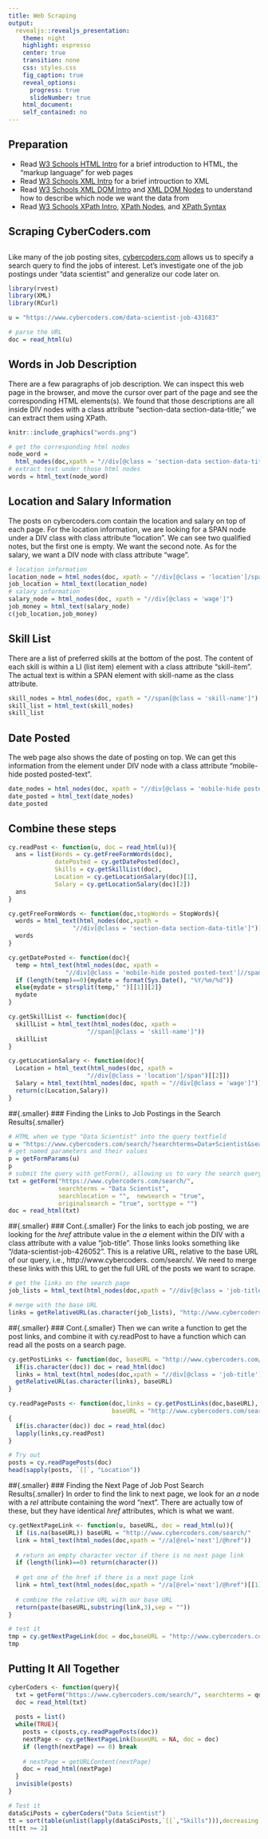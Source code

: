 ```yaml
---
title: Web Scraping 
output: 
  revealjs::revealjs_presentation:
    theme: night
    highlight: espresso
    center: true
    transition: none
    css: styles.css
    fig_caption: true
    reveal_options:
      progress: true
      slideNumber: true
    html_document:
    self_contained: no
---
```

## Preparation{.smaller}
- Read [W3 Schools HTML Intro](https://www.w3schools.com/html/html_intro.asp) for a brief introduction to HTML, the "markup language" for web pages
- Read [W3 Schools XML Intro](https://www.w3schools.com/xml/xml_whatis.asp) for a brief introuction to XML
- Read [W3 Schools XML DOM Intro](https://www.w3schools.com/xml/dom_intro.asp) and [XML DOM Nodes](https://www.w3schools.com/xml/dom_nodes.asp) to understand how to describe which node we want the data from
- Read [W3 Schools XPath Intro](https://www.w3schools.com/xml/xpath_intro.asp), [XPath Nodes](https://www.w3schools.com/xml/xpath_nodes.asp), and [XPath Syntax](https://www.w3schools.com/xml/xpath_syntax.asp)

## Scraping CyberCoders.com
## {.smaller}
Like many of the job posting sites, [cybercoders.com](https://www.cybercoders.com) allows us to specify a search query to find the jobs of interest. Let's investigate one of the job postings under "data scientist" and generalize our code later on. 
```r
library(rvest)
library(XML)
library(RCurl)

u = "https://www.cybercoders.com/data-scientist-job-431683"

# parse the URL
doc = read_html(u)
```



## Words in Job Description{.smaller}
There are a few paragraphs of job description. We can inspect this web page in the browser, and move the cursor over part of the page and see the corresponding HTML elements(s). We found that those descriptions are all inside DIV nodes with a class attribute "section-data section-data-title;" we can extract them using XPath.


```r
knitr::include_graphics("words.png")
```



```r
# get the corresponding html nodes
node_word = 
  html_nodes(doc,xpath = "//div[@class = 'section-data section-data-title']")
# extract text under those html nodes
words = html_text(node_word)
```

## Location and Salary Information{.smaller}
The posts on cybercoders.com contain the location and salary on top of each page. For the location information, we are looking for a SPAN node under a DIV class with class attribute "location". We can see two qualified notes, but the first one is empty. We want the second note. As for the salary, we want a DIV node with class attribute "wage".
```r
# location information
location_node = html_nodes(doc, xpath = "//div[@class = 'location']/span")[[2]]
job_location = html_text(location_node)
# salary information
salary_node = html_nodes(doc, xpath = "//div[@class = 'wage']")
job_money = html_text(salary_node)
c(job_location,job_money)
```

## Skill List{.smaller}
There are a list of preferred skills at the bottom of the post. The content of each skill is within a LI (list item) element with a class attribute "skill-item". The actual text is within a SPAN element with skill-name as the class attribute. 
```r
skill_nodes = html_nodes(doc, xpath = "//span[@class = 'skill-name']")
skill_list = html_text(skill_nodes)
skill_list
```

## Date Posted{.smaller}
The web page also shows the date of posting on top. We can get this information from the <span> element under DIV node with a class attribute "mobile-hide posted posted-text".
```r
date_nodes = html_nodes(doc, xpath = "//div[@class = 'mobile-hide posted posted-text']//span")
date_posted = html_text(date_nodes)
date_posted
```

## Combine these steps{.smaller}
```r
cy.readPost <- function(u, doc = read_html(u)){
  ans = list(Words = cy.getFreeFormWords(doc),
             datePosted = cy.getDatePosted(doc),
             Skills = cy.getSkillList(doc),
             Location = cy.getLocationSalary(doc)[1],
             Salary = cy.getLocationSalary(doc)[2])
  ans
}

cy.getFreeFormWords <- function(doc,stopWords = StopWords){
  words = html_text(html_nodes(doc,xpath = 
                  "//div[@class = 'section-data section-data-title']"))
  words
}

cy.getDatePosted <- function(doc){
  temp = html_text(html_nodes(doc, xpath = 
                "//div[@class = 'mobile-hide posted posted-text']//span"))
  if (length(temp)==0){mydate = format(Sys.Date(), "%Y/%m/%d")}
  else{mydate = strsplit(temp," ")[[1]][2]}
  mydate
}

cy.getSkillList <- function(doc){
  skillList = html_text(html_nodes(doc, xpath = 
                      "//span[@class = 'skill-name']"))
  skillList
}

cy.getLocationSalary <- function(doc){
  Location = html_text(html_nodes(doc, xpath = 
                      "//div[@class = 'location']/span")[[2]])
  Salary = html_text(html_nodes(doc, xpath = "//div[@class = 'wage']"))
  return(c(Location,Salary))
}
```



##{.smaller}
### Finding the Links to Job Postings in the Search Results{.smaller}
```r
# HTML when we type "Data Scientist" into the query textfield
u = "https://www.cybercoders.com/search/?searchterms=Data+Scientist&searchlocation=&newsearch=true&originalsearch=true&sorttype="
# get named parameters and their values
p = getFormParams(u)
p
# submit the query with getForm(), allowing us to vary the search query
txt = getForm("https://www.cybercoders.com/search/",
              searchterms = "Data Scientist",
              searchlocation = "",  newsearch = "true",
              originalsearch = "true", sorttype = "")
doc = read_html(txt)
```

##{.smaller}
### Cont.{.smaller}
For the links to each job posting, we are looking for the *href* attribute value in the *a* element within the DIV with a class attribute with a value "job-title". Those links looks something like "/data-scientist-job-426052". This is a relative URL, relative to the base URL of our query, i.e.,  http://www.cybercoders. com/search/. We need to merge these links with this URL to get the full URL of the posts we want to scrape.
```r
# get the links on the search page
job_lists = html_text(html_nodes(doc,xpath = "//div[@class = 'job-title']/a/@href"))

# merge with the base URL
links = getRelativeURL(as.character(job_lists), "http://www.cybercoders.com/search/")
```

##{.smaller}
### Cont.{.smaller}
Then we can write a function to get the post links, and combine it with cy.readPost to have a function which can read all the posts on a search page.
```r
cy.getPostLinks <- function(doc, baseURL = "http://www.cybercoders.com/search/"){
  if(is.character(doc)) doc = read_html(doc)
  links = html_text(html_nodes(doc,xpath = "//div[@class = 'job-title']/a/@href"))
  getRelativeURL(as.character(links), baseURL)
}

cy.readPagePosts <- function(doc,links = cy.getPostLinks(doc,baseURL),
                             baseURL = "http://www.cybercoders.com/search/")
{
  if(is.character(doc)) doc = read_html(doc)
  lapply(links,cy.readPost)
}

# Try out
posts = cy.readPagePosts(doc)
head(sapply(posts, `[[`, "Location"))
```

##{.smaller}
### Finding the Next Page of Job Post Search Results{.smaller}
In order to find the link to next page, we look for an *a* node with a *rel* attribute containing the word "next". There are actually tow of these, but they have identical *href* attributes, which is what we want.
```r
cy.getNextPageLink <- function(u, baseURL, doc = read_html(u)){
  if (is.na(baseURL)) baseURL = "http://www.cybercoders.com/search/"
  link = html_text(html_nodes(doc,xpath = "//a[@rel='next']/@href"))
  
  # return an empty character vector if there is no next page link
  if (length(link)==0) return(character())
  
  # get one of the href if there is a next page link
  link = html_text(html_nodes(doc,xpath = "//a[@rel='next']/@href")[[1]])
  
  # combine the relative URL with our base URL
  return(paste(baseURL,substring(link,3),sep = ""))
}

# test it
tmp = cy.getNextPageLink(doc = doc,baseURL = "http://www.cybercoders.com/search/")
tmp
```

## Putting It All Together {.smaller}
```r
cyberCoders <- function(query){
  txt = getForm("https://www.cybercoders.com/search/", searchterms = query, searchlocation = "", newsearch = "true", originalsearch = "true", sorttype = "")
  doc = read_html(txt)
  
  posts = list()
  while(TRUE){
    posts = c(posts,cy.readPagePosts(doc))
    nextPage <- cy.getNextPageLink(baseURL = NA, doc = doc)
    if (length(nextPage) == 0) break
    
    # nextPage = getURLContent(nextPage)
    doc = read_html(nextPage)
  }
  invisible(posts)
}

# Test it
dataSciPosts = cyberCoders("Data Scientist")
tt = sort(table(unlist(lapply(dataSciPosts,`[[`,"Skills"))),decreasing = TRUE)
tt[tt >= 2]

```